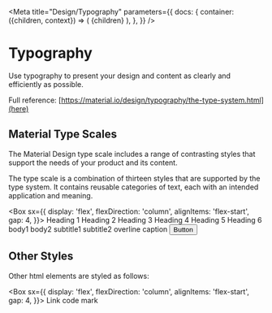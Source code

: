 
<Meta
    title="Design/Typography"
    parameters={{
        docs: {
            container: ({children, context}) => (
                <DocsContainer context={context}>
                    <ThemeProvider theme={lightTheme}>
                        <CssBaseline/>
                        {children}
                    </ThemeProvider>
                </DocsContainer>
            ),
        },
    }}
/>

# Typography

Use typography to present your design and content as clearly and efficiently as possible.

Full reference: [https://material.io/design/typography/the-type-system.html](here)

## Material Type Scales

The Material Design type scale includes a range of contrasting styles that support the needs of your product and its content.

The type scale is a combination of thirteen styles that are supported by the type system. It contains reusable categories of text, each with an intended application and meaning.

<Box sx={{
    display: 'flex',
    flexDirection: 'column',
    alignItems: 'flex-start',
    gap: 4,
}}>
    <Typography variant="h1">Heading 1</Typography>
    <Typography variant="h2">Heading 2</Typography>
    <Typography variant="h3">Heading 3</Typography>
    <Typography variant="h4">Heading 4</Typography>
    <Typography variant="h5">Heading 5</Typography>
    <Typography variant="h6">Heading 6</Typography>
    <Typography variant="body1">body1</Typography>
    <Typography variant="body2">body2</Typography>
    <Typography variant="subtitle1">subtitle1</Typography>
    <Typography variant="subtitle2">subtitle2</Typography>
    <Typography variant="overline" component="div">overline</Typography>
    <Typography variant="caption" component="div">caption</Typography>
    <Button variant="text" color="secondary">Button</Button>
</Box>

## Other Styles

Other html elements are styled as follows:

<Box sx={{
    display: 'flex',
    flexDirection: 'column',
    alignItems: 'flex-start',
    gap: 4,
}}>
    <Link href="https://storyblok.com" target="_blank">Link</Link>
    <Typography component="code">code</Typography>
    <Typography component="mark">mark</Typography>
</Box>
